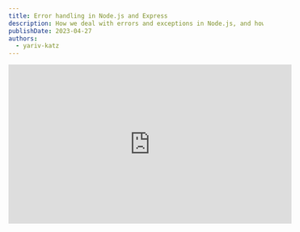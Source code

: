 ```yaml
---
title: Error handling in Node.js and Express
description: How we deal with errors and exceptions in Node.js, and how we handle them in Express
publishDate: 2023-04-27
authors:
  - yariv-katz
---
```


<div class="not-content flex">
	<iframe
		className="mx-auto mb-10"
		width="560"
		height="315"
		src="https://www.youtube.com/embed/jYSyTiBWgW8?si=KgLojdUwYf9-O1He"
		title="YouTube video player"
		frameBorder="0"
		allow="accelerometer; autoplay; clipboard-write; encrypted-media; gyroscope; picture-in-picture; web-share"
		allowFullScreen
	/>
</div>

In this lesson we will understand how `Node` deals with exceptions in your code.  
We will focus on sync errors as well as async errors.  
We will then see how we deal with exceptions in `Express`

## Recap of Error, throw, try..catch

Before we begin let's go over some basics

### Error class

The `Error` class describes an error with properties like message, description, error code, stack track, etc.

```js
const myError = new Error('hello error')
```

### throw

There is a different between `Error` and `exception` an `Error` is a description of something that went wrong, and `exception` is an error that is currently happening and have to be dealt with.  
We use the `throw` passing it usually an `Error` instance to report an exception.

```js
throw new Error('hello exception')
```

### try..catch

Using `try` and `catch` is one way you can catch exception.

```js
try {
  // code that can have errors in it
} catch (err) {
  // ... do something with the error
}
```

This will help you describe an error, throw an exception, catch and deal with that exceptions,  
but they will work on synchronous errors (except for try..catch in an async function).  
Let's examine how we throw and catch errors on async code as well.


## async and sync errors

In this lesson we will divide the errors we are dealing with to 2 groups:

- **Synchronous errors** - those are errors that happen when you execute you code synchronously.  
  For example:

```js
const a = { hello: { world: 'hello world' } }
a.foo.bar
```

In the following example we try to access a missing property in a, and we get:

`Uncaught TypeError: Cannot read properties of undefined (reading 'bar')`

These errors can be caught using `try..catch`

- **Asynchronous errors** - those are errors that happen when you preform something asynchronously and that something fails.  
  In the following code we try to read a file that does not exist

  ```js
  import { readFile } from 'fs/promises'
  readFile('non-existent-file.txt')
  ```

### Type of asynchronous errors

Currently built in to `Node` there are 3 kinds of async errors.

#### Promise

Promises can fail and trigger exception, like in the example above with the read file.  
Let's examine different examples where a promise is throwing an exception.

1. Promise can send an error by calling `reject` in the promise constructor.

```js
// throw an error in the promise constructor
const myHelloPromise = new Promise((resolve, reject) => {
  setTimeout(() => {
    // resolve('hello listeners');
    reject(new Error('something went wrong'));
  }, 1000)
})
```

2. Promise can reject by calling `Promise.reject`

```js
Promise.reject(new Error('something went wrong'));
```

3. you can use `throw` in a `then` block

```js
myHelloPromise.then(() => {
	throw new Error('something happened');
})
```

4. using `throw` in a promise catch block

```js
myHelloPromise.catch(() => {
	throw new Error('something happened');
})
```

5. using `try..catch` inside an async function

```js
/**
 * @returns {Promise<string>}
 */
async function myPromiseFunction() {
	try {
		const helloMsg = await myHelloPromise;	
	} catch(err) {
		console.log(err);
	}
}
```

6. using the second function in `then` block

```js
myHelloPromise.then(() => {
	//this can deal with success
}, (err) => {
	// this deal with err
	if (err.code === 'ENOENT') {
		console.log('file not found');
	} else {
		throw err;
	}
})
```

#### Error first callback

Error first callback is a `Node.js` convention for passing function to async methods.  
In the following example we are reading a file and passing error first callback.

```js
import { readFile } from 'fs'

readFile('non-existent-file.txt', (err, data) => {
  console.log(err)
})
```

Error first callback is a node convention in async functions, where we pass a callback that will be called when the async event is happening.  
In the callback that we pass the first argument is an error.

Let's examine a few examples in Error first callback.  
Ih the following example we are reading a file that does not exist, and dealing with the error.

```js
import { readFile } from 'fs';

readFile('does-not-exist.txt', (err, data) => {
  if(err) {
    console.log('deal with the error here')
  } else {
    console.log(`the data is: ${data.toString()}`);
  }
});
```

Another example is where you have to implement you own async function the will call the callback with an error.

```js
function sayHello(cb) {
  setTimeout(() => {
    // cb(null, 'hello listeners')
    cb(new Error('something happened'))
  }, 1000)
}
```

you are getting a callback and if something happens you call the callback with an error, if not you call it with the data you want to pass to the callback.

There are cases where you can't really handle the error in the callback, and you want to propagate the error to the next level.  
For example we failed to read the file, and we want to propagate the error to the next level.  
In that case you will have to create a function that will get an error first callback and will propagate the error to the next level.

```js
function myReadFile(path, cb) {
  readFile(path, (err, data) => {
    cb(err, data)
  });
}
```

#### EventEmitter

Let's talk about the `EventEmitter` class, and how we deal with exceptions in it.  
using `EventEmitter` we can create custom asynchronous events.  
When you have an instance of `EventEmitter` you can emit an exception event by calling `emit('error', new Error())`.

Simple example of `EventEmitter` emitting an error event.

```js
import { EventEmitter } from 'events'
const emitter = new EventEmitter()
emitter.emit('error', new Error('whoops!'))
```

let's see a more complex example of `EventEmitter` emitting an hello world after 1 second.

```js
import { EventEmitter } from 'events';
const myEmitter = new EventEmitter();

myEmitter.on('message', (msg) => {
	console.log(msg);
});

setTimeout(() => {
  myEmitter.emit('message', 'hello world')
}, 1000)
```

to send an error event you can use the `error` event, the event name is `error` and the first argument is the error.  
Here is the same example of sending an error event after 1 second.

```js
import { EventEmitter } from 'events';
const myEmitter = new EventEmitter();

myEmitter.on('error', (err) => {
	console.log(err);
});

setTimeout(() => {
	myEmitter.emit('error', new Error('something went wrong'))
}, 1000)
```

You can have multiple listeners to the same event, same applies for the `error` event.  
In the following example we have 2 listeners to the `error` event, each one dealing with a different kind of error.

```js
import { EventEmitter } from 'events';

const myEmitter = new EventEmitter();

myEmitter.on('error', (err) => {
  if (err.code === 'GENERAL_ERROR') {
    // deal with it here
  }
})

setTimeout(() => {
  myEmitter.emit('error', new Error('something happened'))
}, 1000)

myEmitter.prependOnceListener('error', (err) => {
  if (err.code === 'something') {
    // deal with it here
  }
})

```

## What the Node.js process will do on an uncaught exception

On an uncaught exception the `Node` process will exit and return a failing code 1.  
The `Node` process will exit on:

- uncaught sync exceptions
- on uncaught `Promise` reject
- on uncaught `EventEmitter` instance emitting `error`

The `Node` process will not exit on an error-first-callback with an error.

Remember that the `Node` process is an instance of an `EventEmitter` and it will emit a few events before exiting, we will go over in this lesson on 2 important ones:
- `uncatchExceptionMonitor`
- `uncaughtException`

Let's examine by code example what happens to the node process when we are not catching an exception.  
Usually when working with NodeJS you often create a webserver that means that your process is running all the time.  
We can mimic an everlasting javascript that constantly running by creating a `setInterval` that will run every 1 second (we can imaging like our webserver is getting a request every second).

```js
setInterval(() => {
  console.log('getting a new request');
}, 1000);
```

Now let's imaging that our server is getting a "request" after 2 seconds that cause an exception that is uncaught:

```js
setInterval(() => {
  console.log('getting a new request');
}, 1000);

setTimeout(() => {
  console.log('request that triggers an exception which we are not catching');
  throw new Error('something went wrong');  
}, 2000)
```

Notice that if we run this script, after 2 seconds our webserver will crash and we can not respond to any requests.  
Your webserver can crash, and in that case you will want to report that exception and restart the server, so you can still respond to requests.  
In the express docs they recommend running your webserver in production with a process manager like `pm2` that will restart your server when it crashes [see this section in the Express docs](https://expressjs.com/en/advanced/best-practice-performance.html#using-pm2).  

The crash of the server also happens when you are using `Promise` and you are not catching the promise reject.
For example:


```js
setInterval(() => {
  console.log('getting a new request');
}, 1000);

setTimeout(() => {
  console.log('request that triggers an exception which we are not catching');
  Promise.reject(new Error('something went wrong'));
}, 2000)
```

Same crash will happen when you are using `EventEmitter` and you are not catching the error event.

```js
import { EventEmitter } from 'events';
const myEmitter = new EventEmitter();

setInterval(() => {
  console.log('getting a new request');
}, 1000);

setTimeout(() => {
  console.log('request that triggers an exception which we are not catching');
  myEmitter.emit('error', new Error('something went wrong'));
}, 2000)
```

uncaught `error` event will also crash the server.  
The only exception is in Error-first-callback where it will not cause a crash for example:


```js

import { readFile } from 'fs';

setInterval(() => {
  console.log('getting a new request');
}, 1000);

setTimeout(() => {
  console.log('request that triggers an exception which we are not catching');
  readFile('something-that-does-exist.txt', (err, data) => {
    console.log(err);
  })
}, 2000)
```

Even though the file in the `readFile` does not exist, the server will not crash.

## How express is dealing with uncaught exceptions

To check how express is dealing with exception we will create a simple express webserver.  
We will need to install express so in the terminal run:

```bash
npm init --yes
npm i express
```

at the time of this recording we are at express version `4.18.2`.  
let's create a simple express server and using this example try to figure out how express is dealing with exceptions.  
We will create a path for `/hello` that sends a greeting, and another path `/generate-error` that will throw an exception.

```js
import express from 'express';

const app = express();

app.get('/hello', (_req, res) => {
  res.send('hello world');
});

app.get('/generate-error', (_req, res) => {
  throw new Error('some error');
});

app.listen(3000, () => {
  console.log('we are listening on port 3000');
});
```

In this example we are trying to see how express is dealing with sync exceptions.  
If we activate this app we will see that express has a default behavior for dealing with synchronous exceptions. Express will not crash rather direct us to a 500 page which displays the stacktrace in development.  
It is recommended to set the `NODE_ENV` to `production` in production so the stacktrace will not be displayed.


Now let's examine how express is dealing with async exceptions.  
We will start by examining how express is dealing with `Promise` reject.

Now let's change the route handler for `/generate-error` to use a `Promise` that rejects.

```js
...

app.get('/generate-error', (_req, res) => {
  Promise.reject(new Error('some error'));
});

...
```

In this example express could not deal with this uncaught promise exception properly and it caused our server to crash.  
Regarding promise rejection is will act a bit differently in express version 5, and it will not crash the server.  
On express version 5 the promise rejection will be caught and will be passed to the error handlers where the default will display the 500 page with the stack trace.

Now let's try with `EventEmitter` what does express do when we have an uncaught error event in an event.

```js
app.get('/generate-error', (_req, res) => {
  simpleEventEmitter.emit('error', new Error('something went wrong'));
});
```

on this case express will catch the error and transfer us to 500 page

```js
app.get('/generate-error', (_req, res) => {
  setTimeout(() => {
    simpleEventEmitter.emit('error', new Error('something went wrong'));  
  }, 1000)
});
```

In this case express will not catch the error and the server will crash.  
It all depends if the error is part of sync code or async code, if it's part of sync code the emit runs synchronously and express will catch it, if it's part of async code the emit still run synchronously but on async code so the entire block is async, in that case express can not catch the error and our webserver will crash.

Let's check if anything special is happening when we are using `error-first-callback` in express.

```js
import { readFile } from 'fs';
app.get('/generate-error', (_req, res, next) => {
  readFile('non-existing-file', (err, data) => {
    if (err) {
      next(err)
    } else {
      res.send('hello world');
    }
  })
});
```

express won't help you on this case as well, what is usually done is call the `next(err)` with the error you got, and only in that case express will know about the error and transfer you to the error middlewares.

## academeez express-errors package

To help you close the gap of express and async exceptions we created an express middleware that will catch all the async exceptions and will pass them to the error handler.  
What we are doing in this middleware is using [Zone.js](https://github.com/angular/zone.js) to create a zone for each request, this way the request is inside an execution context which allows us to know if there are async exceptions and pass it to express error handler.

To install the package run:

```bash
npm i az-express-errors
```

let's start a new express and typescript project and use this middleware and see how it helps us catch async exceptions.

install typescript and `@types/express`

```bash
npm i -D typescript @types/express
```

create a `tsconfig.json` file with the following command:

```bash
npx tsc --init
```

I will constantly run the typescript compiler in watch mode so I can see the changes in the code.

```bash
npx tsc -w
```

We will create a file called `az-error-middleware.ts` and we will create express webserver and install academeez express-errors package.

```ts
import createApplication from 'express';
import azErrors from 'az-express-errors';

const app = createApplication();

app.use(azErrors());

app.get('/', (req, res) => {
})

app.listen(3000, () => {
  console.log('server started on port 3000');
})
```

After installing the `az-express-errors` let's see a few things that we now have, we will focus on the single route handler that we have and try to create async exceptions there:

```ts
app.get('/', (req, res) => {
  Promise.reject(new Error('something went wrong'));
})
```

Rejecting promise that would cause our server to crash the `az-express-errors` is catching and transferring us to the error handlers.
the same will work if using `async-await` in the express route handler.

Now let's see what happens with `EventEmitter`

```ts
import { EventEmitter } from 'events';
const myErrorEmitter = new EventEmitter();
app.get('/', (req, res) => {
  setTimeout(() => {
    myErrorEmitter.emit('error', new Error('something went wrong'));
  }, 1000)
})
```

This used to cause our server to crash, but now with the `az-express-errors` it will catch the `EventEmitter` exception and transfer us to the error handlers.

With error first callback you can now simply throw the err that you are getting to pass it to the error handlers.


```ts
import { readFile } from 'fs';
app.get('/', (req, res) => {
  readFile('non-existing-file', (err, data) => {
    (req as any).azZone.runGuarded(() => {
      throw err;
    })
  })
})
```

you have in the `req` object a refrence to the execution context and in there you can feel free to use throw even in async methods or error first callbacks.

So if you need help with async exceptions in express you can use the `az-express-errors` package, which will help you with rejected promises, EventEmitter error event, throwing exceptions in async functions, and error first callbacks.

## process events related to exceptions

The node process that is in charge of running your code is an instance of `EventEmitter` and it will emit a few events when an exception is not caught.  
You can access the node process by accessing global `process` object.  
Let's examine 2 events that relate to exceptions: `uncaughtException` and `uncaughtExceptionMonitor`.

```js
setInterval(() => {
	console.log("I'm running");
}, 1000);

setTimeout(() => {
	throw new Error('something happened');
}, 2000);

process.on('uncaughtExceptionMonitor', function(err) {
  console.log('this will be called before uncaughtException event')
  console.log('it wont prevent the node process from crashing');
  console.log('and we use this event to log the error, create a log file with the error ect.');
});

process.on('uncaughtException', function() {
	console.log('uncaughtException');
	if (err.code === '...') {
		process.exit(100)
	}
})
```

The first section of the code is to mimic a webserver that is always running and getting some request after 2 seconds that is causing an exception.  
We are attaching a listener to the `process` event called `uncaughtExceptionMonitor` that will be called before the `uncaughtException` event, this event is used for logging or creating a log file for the error that happened.  
The second event we are subscribing to is the `uncaughtException` event that will be called when an exception is not caught, now usually when an exception bubbles up to the `process` it will crash the node process, but this event allows you to do custom behaviour for the uncaught exception, for example you can check the error code and exit the process with a different code. if you are subscribing to this event node will not crash and you will have to exit the `process` manually using `process.exit`.  
Note that it is not recommended to keep going when you have an uncaught exception, it's best to crash, restart the webserver with the process manager that is used to run it, and make sure the exception is properly logged so you can debug the problem.
Don't use this event to stop the process from crashing, use it for cleanup, proper exit code, things you need to do before exiting.

## Express uncaught exceptions

As we examined, express can help you catch the synchrone exceptions, but it can't help you with async exceptions.  
On express version 5 it can help you catch rejected promises in the route handlers, but it can't help you with `EventEmitter` or `error-first-callback`.  
If there is an uncuaght exception in express which is not transfered to express error handlers, then that exception will bubble up to the `process` and node will deal with that exception like we learned, by calling the proper events and eventually crashing the node process.

## Exception journey

When an exception is thrown, if there is nothing to catch that exception, that exception will bubble up the stacktrace to the parent, if the parent does not have something to catch it, it will bubble up to the parent of the parent, and so on until it reaches the `process` object.
If it reached the `process` object, the `process` will emit the `uncaughtException` event, and if you are subscribed to that event you can do something with that exception, if not the node process will crash.

you can also catch the exception somewhere in the stacktrace do something and rethrow the exception if there is something only the parent might know that is required to deal with the exception.

## mental notes on dealing with exceptions

We need to strive to catch all the exceptions that can happen in our code, and deal with them properly.  
The simple example is to have a line of code that can throw an exception, and you can wrap that line of code with a `try..catch` (or equivilant in async types) and deal with the exception at the point of origin.  
But things are not always that simple, there are times when you don't have the proper tools to deal with the exception when it happens and you have to let the exception bubble up to the parent where one of the parents can handle that exception.  
Often we also want to create generic errors that will handle when a certain type of exception happens.  
There are also times when there is not one place that handle the exception but multiple places, where you might catch an exception and rethrow (either that exception or some other exception).

### 1. Catching the exception when it happens

An express example of catching the exception when it happens might look like this:

```js
app.get('/', (req, res) => {

  try {
    // ... this code might have and exception
    console.log('i can have an exception here')
  } catch(err) {
    // ... deal with the error when it happens
  }
})
```

### 2. Bubble up the exception

In express an example of letting the exception bubble up might look like this:

```js
// 2. let the parent handle the error
async function queryTheDb(query: string): Promise<any> {
  // ...
  // runs the query in the db
  // if there is an error, it will throw an exception
}

app.get('/', async (req, res) => {
  try {
    await queryTheDb('some ileagal query')
  } catch(err) {
    res.send('some error message')
  }
})
```

and if you want you can bubble the exception even further up to error middlewares by calling `next(err)`.

### 3. catch and the rethrow

an example of express where we catch and rethrow the error might look like this:

```js
// 3. combine catching and rethrowing the error

class QueryError extends Error {

}

app.get('/', async (req, res, next) => {
  try {
    await queryTheDb('some ileagal query')
  } catch(err) {
    const queryError = new QueryError('some error message');
    next(queryError)
  }
})
```

In this example we are catching the exception and creating a custom error class that we created `QueryError` and we are rethrowing that error to the next error middleware.

## Best practices for dealing with exceptions

Let's give a set of best practice rules for dealing with exceptions in NodeJS and Express.

### 1. Group Exceptions

Similar exceptions can resurface in different places in your code.  
For example, you might have an authorization error that can happen in multiple places in your code if the user is trying to access resource he is not permitted to.  
In that case you would want a to group those authorization exception together and deal with them in a generic single location.  
Some of those generic exceptions dealing can not be 100% dealt in a single location, maybe they contain generic section that applies to all those exceptions, and some specific part that needs to be addressed in the specific location where the exception happened.  
In that case you can use the catch and rethrow technique to catch it in the specific place, create the specific logic and then rethrow the rest to the generic location where the exception should now have a similar treatment.

#### Exception groups usually mean Custom error classes

If you have a group of exceptions it is often also recommended to create custom error classes that represents your different group properly.  
Those custom error classes can be tailored to your needs, and the need of the specific group that this exception represents.

In the following code example we are creating different groups of exceptions:

```typescript
import type { Request } from "express";

export class AcademeezError extends Error {
  constructor(message: string, public status: number, public request: Request) {
    super(message);
    this.name = 'AcademeezError';

    // Object.setPrototypeOf(this, new.target.prototype);
  }
}

export class AuthorizationError extends AcademeezError {
  constructor(request: Request) {
    super("You are not authorized to view this", 403, request);
    this.name = 'AuthorizationError';
  }
}

export class AutheticationError extends AcademeezError {
  constructor(message: string, request: Request) {
    super("You are not authenticated to view this", 401, request);
    this.name = 'AutheticationError';
  }
}

```

We are creating a parent error class named `AcademeezError` that represents the parent of all the error custom class groups that we are going to create.  
After that we are creating 2 custom error classes that represents two group of exceptions that are repeating in our app `AuthorizationError` that set the status to 403 and `AutheticationError` that set the status to 401.

### 2. Common logic for certain/all exceptions

Ask yourself when this group of exception is happening, is there a common action that i want to be performed for all those exceptions in the group?

For example I might decide: on all exceptions i want to log them to my logging solution, or for all authorization exception I want to count the number of that exception for that user (is that user trying to access unauthorized resources often?).  

Depending on the framework you are using, you will often get help from the framework regarding that common logic. For example `express` had [Error handlers](https://expressjs.com/en/guide/error-handling.html) to help you deal with common logic when a certain exception is happening.
Let's see an example of adding a common logic for a group of exceptions in express by using the error middleware

#### Express Error Middleware

In express we can create common logic for exceptions using **Error Middlewares**.  
Attaching an error middleware is simply taking the Express application and attach a middleware using `use`, only this middleware gets 4 arguments instead of 3, the first argument is the error that happened.

```typescript
app.use((err: Error, req: Request, res: Response, next: NextFunction) => {
  // place you error middleware common logic here.
})
```

Here is an example of express app where we attach an error middleware to log our exceptions:

```typescript
import createApplication, {type Request, type Response, type NextFunction} from 'express';

const app = createApplication();

app.get('/', (req, res, next) => {
  res.send('hello pm2');
})

app.use((err: Error, req: Request, res: Response, next: NextFunction) => {
  // some common logic for all exceptions to log the exception
  console.log('we are now reporting the error to out logging server')
  next(err)
})

app.listen(3000, () => {
  console.log('listening on port 3000')
})

```

when the error middleware is running we can either return the response, or pass it to the next error middleware.

We also might have multiple error middlewares where each one might deal with certain group of exceptions, and pass the rest to the next error middleware.

```typescript
import createApplication, {type Request, type Response, type NextFunction} from 'express';

const app = createApplication();

app.get('/', (req, res, next) => {
  res.send('hello pm2');
})

app.use((err: Error, req: Request, res: Response, next: NextFunction) => {  
  if (err instanceof AuthorizationError) {
    // console.log('save user info and resource to db to maybe suspend the user')
    // ... do common logic related to authorization error
    // return response
    return res.status(403).send('you are not authorized to view this')
  } else {
    next(err)
  }
})

app.use((err: Error, req: Request, res: Response, next: NextFunction) => {
  // some common logic for all exceptions to log the exception
  console.log('we are now reporting the error to out logging server')
  next(err)
});



app.listen(3000, () => {
  console.log('listening on port 3000')
})
```

In the following example we have a specific error middleware that works together with our custom errors to check if we have an authorization error, and create the common logic for the exception, or move the exception to the other error middlewares.  
Notice that the order of the error middlewares matter, and they will run by the order they are organized.

### 3. Be specific

I often see developers just wrapping a big block of code that can fail in many places for different reasons, and they simply wrap that code in one big `try..catch` block. While they are doing that they lose the ability to know what exactly went wrong, and what they should do about it.  
You have to be specific regarding your exceptions, usually if you have a very large code block wrapped in a single try and catch it's a bad practice, you should try to be more specific and wrap only the code that can fail in a specific way in a specific `try..catch` block.

### 4. log log log

The next recommendation regarding dealing with exceptions is logging your exceptions, and I don't mean here using `console.log` but using a more advanced solution like a logging server.  
Cloud providers today will give you a logging solution that you can use to log your exceptions, and you can use that logging solution to search for exceptions, and to create alerts when a certain exception is happening too often.  
There are also logging libraries like [winston](https://github.com/winstonjs/winston) that can connect to your logging solution making the process of logging to your logging server a breeze.  
I do not recommend using `console.log` for your logging solution, it might be ok on development but on production you should use a more advanced logging solution. In fact I usually add a lint rule of [no console.log](https://eslint.org/docs/latest/rules/no-console).

In the following example we will try to use `winston` to log our exceptions.  
Install winston by running:

```bash 
npm i winston
```

When using `winston` we can attach `transports` which are different strategies we can use for logging.

```typescript title="logger.ts"

import { createLogger, transports } from 'winston';

export const logger = createLogger({
  transports: [
      // new transports.Console()
    ...(process.env['NODE_ENV'] === 'development' ? [new transports.Console()] : []),
    new transports.File({ filename: 'error.log', level: 'error' }),
  ]
})
```

In this example we are creating a logger that will log to the console in development and to a file in production.

Now i can use this logger in my error middlewares that we created before:

```typescript
import { logger } from './logger';

app.use((err: Error, req: Request, res: Response, next: NextFunction) => {
  // some common logic for all exceptions to log the exception
  logger.error(err.message);
  next(err)
});
```

#### PM2 and logging

It's recommended to use a process manager like `pm2` to run your node process, and `pm2` can help you with logging your exceptions.
In the Express docs they recommend to not run your application using `node` but to use a process manager like `pm2` to run your application.
Few advantages of using `pm2` are:
- restart the server when it crashes
- run your app in a cluster mode where multiple instances of your app are running
- monitoring your process
We can take advantage of process-managers like `pm2` to help us with logging when the process is crashing:

Install pm2 by running:

```bash
npm i pm2
```

We will run `pm2` using a simple launch script:

```typescript
import pm2 from 'pm2';

pm2.connect(function(err) {
  if (err) {
    console.error(err)
    process.exit(2)
  }

  pm2.start({
    script    : 'error-middleware.js',
    name      : 'error-middleware'
  }, function(err, apps) {
    if (err) {
      console.error(err)
      return pm2.disconnect()
    }

    pm2.launchBus(function(err, bus) {
      bus.on('process:exception', function(packet: any) {
        console.log('process:exception', packet.data)
      });
    });
  })
})

```

In this example `pm2` will run the file `error-middleware.js` and will log the exceptions that are happening in the process.

You can also use the `uncaughtException` event to log the exception to your logging solution and after logging call `process.exit`.

The most important thing to remember in this example is to log your exception, other use process manager and log when your process is crashing or use the `uncaughtException` event to log the exception and exit the process.

## Summary

hope this lesson gave you some insights regarding how to deal with exception.
Remember that your node process will crash on uncuaght exception (even async exceptions).
We usually run our node application using process manager that will restart the server when it crashes.
Express will help you with sync exceptions, and on version 5 it will help you with rejected promises, but it won't help you with `EventEmitter` or `error-first-callback` or promise rejection of version lower than 5.
If you want a good protection against async exceptions in express, feel free to use academeez [express-errors package](https://github.com/ywarezk/express-errors).  
Try to group you exceptions when possible and create an express error middleware to deal with common logic in those exception groups.  
Remember to log your exceptions, log your process state, and use a dedicated log server (the cloud providers can give you a good solution).




